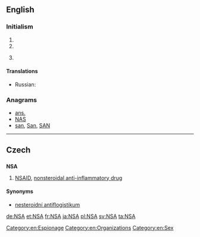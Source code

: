 {{also|-nsa|-nsä}}
==English==

===Initialism===
{{en-initialism}}

# {{initialism of|no strings attached|No strings attached}}
# {{initialism of|[[not]] [[sexually]] [[active]]}}
# {{context|government|USA|lang=en}} {{initialism of|w:National Security Agency|National Security Agency}}

====Translations====
{{trans-top|National Security Agency}}
{{trans-mid}}
* Russian: {{t|ru|АНБ|n|tr=a-en-bɛ́}}
{{trans-bottom}}

===Anagrams===
* [[ans.#English|ans.]] 
* [[NAS#English|NAS]]
* [[san#English|san]], [[San#English|San]], [[SAN#English|SAN]]

[[Category:en:Espionage]]

----

==Czech==

==={{acronym-old|cs}}===
'''NSA'''

# [[NSAID]], [[nonsteroidal anti-inflammatory drug]]

====Synonyms====
* [[nesteroidní antiflogistikum]] {{n}}

[[Category:en:Organizations]]
[[Category:en:Sex]]

[[de:NSA]]
[[et:NSA]]
[[fr:NSA]]
[[ja:NSA]]
[[pl:NSA]]
[[sv:NSA]]
[[ta:NSA]]